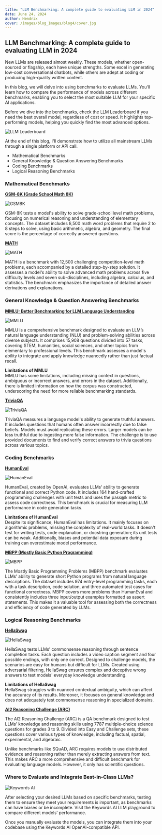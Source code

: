 ```yaml
---
title: "LLM Benchmarking: A complete guide to evaluating LLM in 2024"
date: June 24, 2024
author: Hendrix
cover: /images/blog_Images/blog4/cover.jpg
---
```


## LLM Benchmarking: A complete guide to evaluating LLM in 2024

New LLMs are released almost weekly. These models, whether open-sourced or flagship, each have unique strengths. Some excel in generating low-cost conversational chatbots, while others are adept at coding or producing high-quality written content.

In this blog, we will delve into using benchmarks to evaluate LLMs. You'll learn how to compare the performance of models across different benchmarks, enabling you to select the most suitable LLM for your specific AI applications.

Before we dive into the benchmarks, check the LLM Leaderboard if you need the best overall model, regardless of cost or speed. It highlights top-performing models, helping you quickly find the most advanced options.

![LLM Leaderboard](/images/blog_Images/blog4/rank.jpg)

At the end of this blog, I'll demonstrate how to utilize all mainstream LLMs through a single platform or API call.

- Mathematical Benchmarks  
- General Knowledge & Question Answering Benchmarks  
- Coding Benchmarks  
- Logical Reasoning Benchmarks

### Mathematical Benchmarks

**[GSM-8K (Grade School Math 8K)](https://github.com/openai/grade-school-math)**

![GSM8K](/images/blog_Images/blog4/gsm8k.jpg)

GSM-8K tests a model's ability to solve grade-school level math problems, focusing on numerical reasoning and understanding of elementary concepts. The dataset includes 8,500 math word problems that require 2 to 8 steps to solve, using basic arithmetic, algebra, and geometry. The final score is the percentage of correctly answered questions.

**[MATH](https://github.com/hendrycks/math)**

![MATH](/images/blog_Images/blog4/math.jpg)

MATH is a benchmark with 12,500 challenging competition-level math problems, each accompanied by a detailed step-by-step solution. It assesses a model's ability to solve advanced math problems across five difficulty levels and seven sub-disciplines, including algebra, calculus, and statistics. The benchmark emphasizes the importance of detailed answer derivations and explanations.

### General Knowledge & Question Answering Benchmarks

**[MMLU: Better Benchmarking for LLM Language Understanding](https://arxiv.org/pdf/2009.03300)**

![MMLU](/images/blog_Images/blog4/mmlu.jpg)

MMLU is a comprehensive benchmark designed to evaluate an LLM’s natural language understanding (NLU) and problem-solving abilities across diverse subjects. It comprises 15,908 questions divided into 57 tasks, covering STEM, humanities, social sciences, and other topics from elementary to professional levels. This benchmark assesses a model's ability to integrate and apply knowledge nuancedly rather than just factual recall.

**Limitations of MMLU**  
MMLU has some limitations, including missing context in questions, ambiguous or incorrect answers, and errors in the dataset. Additionally, there is limited information on how the corpus was constructed, underscoring the need for more reliable benchmarking standards.

**[TriviaQA](https://arxiv.org/pdf/2109.07958)**

![TriviaQA](/images/blog_Images/blog4/trivia.jpg)

TriviaQA measures a language model's ability to generate truthful answers. It includes questions that humans often answer incorrectly due to false beliefs. Models must avoid replicating these errors. Larger models can be less truthful due to ingesting more false information. The challenge is to use provided documents to find and verify correct answers to trivia questions across various topics.

### Coding Benchmarks

**[HumanEval](https://github.com/openai/human-eval)**

![HumanEval](/images/blog_Images/blog4/humaneval.jpg)

HumanEval, created by OpenAI, evaluates LLMs' ability to generate functional and correct Python code. It includes 164 hand-crafted programming challenges with unit tests and uses the pass@k metric to assess code correctness. This benchmark is crucial for measuring LLM performance in code generation tasks.

**Limitations of HumanEval**  
Despite its significance, HumanEval has limitations. It mainly focuses on algorithmic problems, missing the complexity of real-world tasks. It doesn't test for writing tests, code explanation, or docstring generation; its unit tests can be weak. Additionally, biases and potential data exposure during training can overestimate model performance.

**[MBPP (Mostly Basic Python Programming)](https://arxiv.org/pdf/2108.07732)**

![MBPP](/images/blog_Images/blog4/mbpp.jpg)

The Mostly Basic Programming Problems (MBPP) benchmark evaluates LLMs' ability to generate short Python programs from natural language descriptions. The dataset includes 974 entry-level programming tasks, each with a task description, code solution, and three automated test cases for functional correctness. MBPP covers more problems than HumanEval and consistently includes three input/output examples formatted as assert statements. This makes it a valuable tool for assessing both the correctness and efficiency of code generated by LLMs.

### Logical Reasoning Benchmarks

**[HellaSwag](https://github.com/rowanz/hellaswag)**

![HellaSwag](/images/blog_Images/blog4/hellaswag.jpg)

HellaSwag tests LLMs' commonsense reasoning through sentence completion tasks. Each question includes a video caption segment and four possible endings, with only one correct. Designed to challenge models, the scenarios are easy for humans but difficult for LLMs. Created using adversarial filtering, HellaSwag ensures complex and deceptive wrong answers to test models' everyday knowledge understanding.

**Limitations of HellaSwag**  
HellaSwag struggles with nuanced contextual ambiguity, which can affect the accuracy of its results. Moreover, it focuses on general knowledge and does not adequately test commonsense reasoning in specialized domains.

**[AI2 Reasoning Challenge (ARC)](https://arxiv.org/abs/1803.05457)**

The AI2 Reasoning Challenge (ARC) is a QA benchmark designed to test LLMs' knowledge and reasoning skills using 7787 multiple-choice science questions for grades 3 to 9. Divided into Easy and Challenge sets, these questions cover various types of knowledge, including factual, spatial, experimental, and algebraic.

Unlike benchmarks like SQuAD, ARC requires models to use distributed evidence and reasoning rather than merely extracting answers from text. This makes ARC a more comprehensive and difficult benchmark for evaluating language models. However, it only has scientific questions.

### Where to Evaluate and Integrate Best-in-Class LLMs?

![Keywords AI](/images/blog_Images/blog4/playground.jpg)

After selecting your desired LLMs based on specific benchmarks, testing them to ensure they meet your requirements is important, as benchmarks can have biases or be incomplete. Visit the Keywords AI LLM playground to compare different models' performance.

Once you manually evaluate the models, you can integrate them into your codebase using the Keywords AI OpenAI-compatible API.
